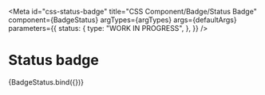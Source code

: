 <!-- @license CC0-1.0 -->


<Meta
  id="css-status-badge"
  title="CSS Component/Badge/Status Badge"
  component={BadgeStatus}
  argTypes={argTypes}
  args={defaultArgs}
  parameters={{
    status: {
      type: "WORK IN PROGRESS",
    },
  }}
/>

# Status badge

<Canvas>
  <Story name="Default" args={exampleArgs}>
    {BadgeStatus.bind({})}
  </Story>
</Canvas>

<ArgsTable story="Default" />
